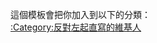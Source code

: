 {{Userbox
  |border-c = #000000
  |border-s = 1
  |id-c     = #ffff99
  |id-s     = 12
  |id-fc    = #000000
  |info-c   = #FFFFFF
  |info-s   = 10
  |info-fc  = #000000
  |id       = <span style="display:inline-block;{{writing-mode|v2}}"><s>左起<br />直寫</s></span> 
  |info     = 這位用戶認為漢字'''[[縱書與橫書|左起直寫]]'''荒謬可笑。
  |usercategory=反對左起直寫的維基人
}}<noinclude>
<p style="clear: both; padding-top: 2em">
:這個模板會把你加入到以下的分類：
:[[:Category:反對左起直寫的維基人]]
</p>
</noinclude>